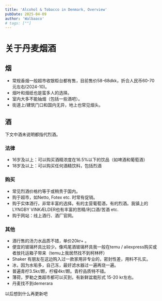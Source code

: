 ```yaml
---
title: 'Alcohol & Tobacco in Denmark, Overview'
pubDate: 2025-04-09
author: 'Walbaaco'
# tags: [""]
---
```


# 关于丹麦烟酒
## 烟
- 常规香烟一般超市收银柜台都有售，目前售价58-68dkk，折合人民币60-70元左右(2024-10)。
- 烟叶和烟纸也是蛮多人的选择。
- 室内大多不能抽烟（包括一些酒吧）。
- 街道上/建筑门口和国内无异，地上也常见烟头。
## 酒
下文中酒未说明都指代烈酒。
### 法律
- 16岁及以上：可以购买酒精浓度在16.5%以下的饮品（如啤酒和葡萄酒）
- 18岁及以上：可以购买任何酒精饮料，包括烈酒
### 购买
- 常见烈酒价格约等于或稍贵于国内。
- 购于超市，如Netto, Fotex etc. 时常有促销。
- 购于实体酒行，非常丰富的选择。有的主营葡萄酒，有的烈酒。我镇上的LYNGBY VINKÆLDER也有丰富的苦精/利口酒/苦酒 etc.
- 购于网站：线上酒行、酒厂官网。
### 其他
- 酒行售的汤力水品质不错，单价20kr+ 。
- 便宜的玻璃杯具比较少。像鸡尾酒玻璃杯具我一般在temu / aliexpress购买或者放托运箱子带来（temu上我居然找不到柯林杯）
- Shaker 有朋友在这边购入过一款家用非专业的，密封性差，用料不扎实。
- 冰，因为水垢多，自己冻，最好滤水器过一遍再烧一遍。
- 普遍青柠3.5kr/颗，柠檬4kr/颗。青柠品质特不错。
- 薄荷，罗勒之类超市都可以买到，有新鲜盆栽形式 15-20 kr左右。
- 丹麦找不到demerara

以后想到什么再更新吧